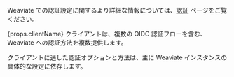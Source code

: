 Weaviate での認証設定に関するより詳細な情報については、[認証](/weaviate/configuration/authz-authn) ページをご覧ください。

<p>{props.clientName} クライアントは、複数の OIDC 認証フローを含む、Weaviate への認証方法を複数提供します。</p>

クライアントに適した認証オプションと方法は、主に Weaviate インスタンスの具体的な設定に依存します。

